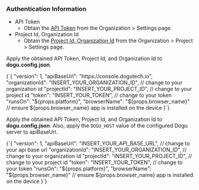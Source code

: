 
### Authentication Information

- API Token
  - Obtain the [API Token](/management/organization/settings#api-token) from the Organization > Settings page.
- Project Id, Organization Id
  - Obtain the [Project Id, Organization Id](/management/project/settings#project-id) from the Organization > Project > Settings page.

<Tabs groupId="service" defaultValue="cloud" queryString>
<TabItem value="cloud" label="Cloud" default>

Apply the obtained API Token, Project Id, and Organization Id to **dogu.config.json**.

<CodeBlock language="json">
  {`{
  "version": 1,
  "apiBaseUrl": "https://console.dogutech.io",
  "organizationId": "INSERT_YOUR_ORGANIZATION_ID", // change to your organization id
  "projectId": "INSERT_YOUR_PROJECT_ID", // change to your project id
  "token": "INSERT_YOUR_TOKEN", // change to your token
  "runsOn": "${props.platform}",
  "browserName": "${props.browser_name}" // ensure ${props.browser_name} app is installed on the device
}`}
</CodeBlock>

</TabItem>
    
<TabItem value="self-hosted" label="Self-Hosted">

Apply the obtained API Token, Project Id, and Organization Id to **dogu.config.json**.
Also, apply the `DOGU_HOST` value of the configured Dogu server to apiBaseUrl.

<CodeBlock language="json">
  {`{
  "version": 1,
  "apiBaseUrl": "INSERT_YOUR_API_BASE_URL", // change to your api base url
  "organizationId": "INSERT_YOUR_ORGANIZATION_ID", // change to your organization id
  "projectId": "INSERT_YOUR_PROJECT_ID", // change to your project id
  "token": "INSERT_YOUR_TOKEN", // change to your token
  "runsOn": "${props.platform}",
  "browserName": "${props.browser_name}" // ensure ${props.browser_name} app is installed on the device
}`}
</CodeBlock>
</TabItem>
</Tabs>
